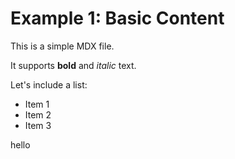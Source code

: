 # Example 1: Basic Content

This is a simple MDX file.

It supports **bold** and *italic* text.

Let's include a list:
- Item 1
- Item 2
- Item 3


hello